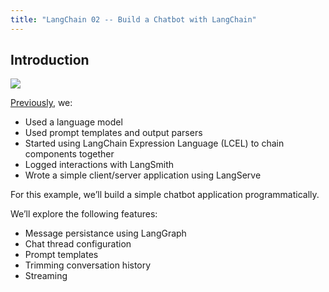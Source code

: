 ```yaml
---
title: "LangChain 02 -- Build a Chatbot with LangChain"
---
```


## Introduction

[![](https://colab.research.google.com/assets/colab-badge.svg)](https://colab.research.google.com/github/trgardos/ml-549-fa24/blob/main/src/langchain/build-simple-llm-app-with-langchain.ipynb)

[Previously](16-langchain01.qmd), we:

- Used a language model
- Used prompt templates and output parsers
- Started using LangChain Expression Language (LCEL) to chain components together
- Logged interactions with LangSmith
- Wrote a simple client/server application using LangServe

For this example, we'll build a simple chatbot application programmatically.

We'll explore the following features:

- Message persistance using LangGraph
- Chat thread configuration
- Prompt templates
- Trimming conversation history
- Streaming
